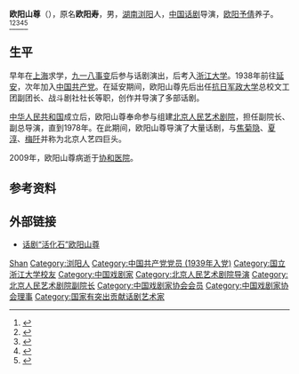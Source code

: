 '''欧阳山尊'''（{{bd|1914年||2009年|7月2日|O欧阳}}），原名'''欧阳寿'''，男，[[湖南|湖南]][[浏阳|浏阳]]人，[[中国|中国]][[话剧|话剧]]导演，[[欧阳予倩|欧阳予倩]]养子。<ref>{{Cite book|title=中国当代文化名人小传|author=伍杰主编; 崔运玺, 王伟华, 周昌喜副主编|publisher=辽宁人民出版社|year=1993|isbn=9787205022938|location=沈阳|pages=}}</ref><ref>{{Cite book|title=中国当代文化艺术名人大辞典|author=刘波主编|publisher=国际文化出版公司|year=1993|isbn=9787800493898|location=北京|pages=}}</ref><ref>{{Cite book|title=20世纪中华人物名字号辞典|author=周家珍编著|publisher=法律出版社|year=2000|isbn=9787503628320|location=北京|pages=}}</ref><ref>{{Cite book|title=中华当代文化名人大辞典|author=张品兴, 殷登祥, 陈有进等主编|publisher=中国广播电视出版社|year=1992|isbn=9787504315137|location=北京|pages=}}</ref><ref>{{Cite book|title=中国当代艺术界名人录|author=中国名人研究院编; 异天, 戈德主编|publisher=社会科学文献出版社|year=1993|isbn=|location=北京|pages=}}</ref>

== 生平 ==
早年在[[上海|上海]]求学，[[九一八事变|九一八事变]]后参与话剧演出，后考入[[浙江大学|浙江大学]]。1938年前往[[延安|延安]]，次年加入[[中国共产党|中国共产党]]。在延安期间，欧阳山尊先后出任[[抗日军政大学|抗日军政大学]]总校文工团副团长、战斗剧社社长等职，创作并导演了多部话剧。

[[中华人民共和国|中华人民共和国]]成立后，欧阳山尊奉命参与组建[[北京人民艺术剧院|北京人民艺术剧院]]，担任副院长、副总导演，直到1978年。在此期间，欧阳山尊导演了大量话剧，与[[焦菊隐|焦菊隐]]、[[夏淳|夏淳]]、[[梅阡|梅阡]]并称为北京人艺四巨头。

2009年，欧阳山尊病逝于[[协和医院|协和医院]]。

== 参考资料 ==
{{reflist}}

== 外部链接 ==
* [http://www.china.com.cn/culture/txt/2009-07/03/content_18061599.htm 话剧“活化石”欧阳山尊]{{Wayback|url=http://www.china.com.cn/culture/txt/2009-07/03/content_18061599.htm |date=20110510134740 }}

{{国家有突出贡献话剧艺术家}}
{{Navboxes 
| title  = 欧阳山尊在[[中国戏剧家协会|中国戏剧家协会]]的职务
| list1  =
{{中国戏剧家协会第三届理事会}}
}}
{{Navboxes 
| title  = 欧阳山尊在[[中国文学艺术界联合会|中国文学艺术界联合会]]的职务
| list1  =
{{中国文学艺术界联合会第七届全国委员会}}
{{中国文学艺术界联合会第八届全国委员会}}
}}

{{Authority control}}
{{DEFAULTSORT:Ouyang}}
[[Category:歐陽姓|Shan]]
[[Category:浏阳人|Category:浏阳人]]
[[Category:中国共产党党员_(1939年入党)|Category:中国共产党党员 (1939年入党)]]
[[Category:国立浙江大学校友|Category:国立浙江大学校友]]
[[Category:中国戏剧家|Category:中国戏剧家]]
[[Category:北京人民艺术剧院导演|Category:北京人民艺术剧院导演]]
[[Category:北京人民艺术剧院副院长|Category:北京人民艺术剧院副院长]]
[[Category:中国戏剧家协会会员|Category:中国戏剧家协会会员]]
[[Category:中国戏剧家协会理事|Category:中国戏剧家协会理事]]
[[Category:国家有突出贡献话剧艺术家|Category:国家有突出贡献话剧艺术家]]